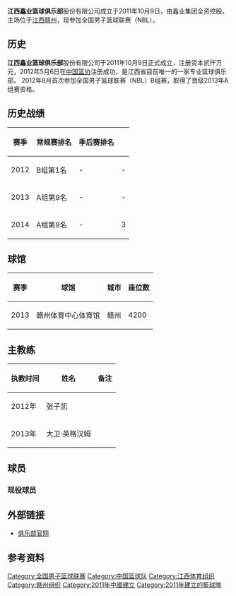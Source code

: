 {{Infobox CBA club
| 全称= 江西鑫业篮球俱乐部
| color1= #ffffff
| color2= #2f3490
| 会徽 = [[File:nbljx.jpg|150px]]
| 简称 = 江西鑫业
| 球队冠名 =
| 成立时间 =2011年10月9日
| 解散时间 =
| 球队历史 =
| 城市 = 赣州
| 球馆 = 赣州体育中心体育馆 
| 座位 =4200
| 拥有者 =鑫业集团 
| 董事长 =林业霖
| 总经理 =
| 主教练 = {{flagicon|AUS}} 大卫·英格汉姆
| 球队颜色 = 白、蓝
| 啦啦队 =
| 吉祥物 =
| 联赛 =全国男子篮球联赛
| 夺冠 =
| 网站 =http://www.xylqjlb.com/
| current =2013年NBL联赛
}}
'''江西鑫业篮球俱乐部'''股份有限公司成立于2011年10月9日，由鑫业集团全资控股，主场位于[[江西|江西]][[赣州|赣州]]，现参加全国男子篮球联赛（NBL）。

==历史==
'''江西鑫业篮球俱乐部'''股份有限公司于2011年10月9日正式成立，注册资本贰仟万元，2012年5月6日在[[中国篮协|中国篮协]]注册成功，是江西省目前唯一的一家专业篮球俱乐部。 2012年8月首次参加全国男子篮球联赛（NBL）B组赛，取得了晋级2013年A组赛资格。
==历史战绩==
{| class="wikitable"
|-
! 赛季 !! 常规赛排名 !! 季后赛排名 !! 
|-
| 2012 || B组第1名 || - || -
|-
| 2013 || A组第9名 || - || -
|-
| 2014 || A组第9名 || - || 3
|}

==球馆==
{| class="wikitable"
|-
!赛季
!球馆
!城市
!座位数
|-
|2013
|赣州体育中心体育馆
|赣州
|4200
|}
==主教练==
{| class="wikitable"
|-
! 执教时间 !! 姓名 !! 备注
|-
| 2012年||{{flagicon|CHN}} 张子凯||
|-
| 2013年||{{flagicon|AUS}} 大卫·英格汉姆||
|}
==球员==
===现役球员===
{{CBA players header|style=s1}}
{{CBA player | name =魏志 | num =30 | pos =C  | nat = CHN }}
{{CBA player | name =宋宝利 | num =33 | pos =C  | nat = CHN }}
{{CBA player | name =周谷泉 | num =55 | pos =G  | nat = CHN }}
{{CBA player | name =于佳宁 | num =24 | pos =G  | nat = CHN }}
{{CBA player | name =魏智 | num =31 | pos =F  | nat = CHN }}
{{CBA player | name =赵南 | num =15 | pos =F  | nat = CHN }}
{{CBA player | name =张朝龙 | num =32 | pos =G  | nat = CHN }}
{{CBA player | name =刘嘉炜 | num =8 | pos =F  | nat = CHN }}
{{CBA player | name =马翌 | num =10 | pos =F  | nat = CHN }}
{{CBA player | name =张恒瑞 | num =18 | pos =C  | nat = CHN }}
{{CBA player | name =徐玉林 | num =23 | pos =F  | nat = CHN }}
{{CBA player | name =候跃辉 | num =1 | pos =G  | nat = CHN }}
{{CBA player | name =杨特 | num =7 | pos =G  | nat = CHN }}
{{CBA player | name =商允龙 | num =21 | pos =F  | nat = CHN }}
{{CBA player | name =布莱恩·戴维斯 | num =6  | pos =F  | nat = USA }}
{{CBA players footer|updated =2013-6-19 | url =http://cba.gov.cn/cbastats/nbl/teamplayer.aspx#Team9 |title =NBL球队球员}}

==外部链接==
*[https://web.archive.org/web/20130722214846/http://www.xylqjlb.com/ 俱乐部官网]
==参考资料==
{{reflist}}

{{全国男子篮球联赛}}

[[Category:全国男子篮球联赛|Category:全国男子篮球联赛]]
[[Category:中国篮球队|Category:中国篮球队]]
[[Category:江西体育组织|Category:江西体育组织]]
[[Category:赣州组织|Category:赣州组织]]
[[Category:2011年中國建立|Category:2011年中國建立]]
[[Category:2011年建立的籃球隊|Category:2011年建立的籃球隊]]